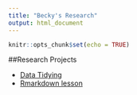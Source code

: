 ```yaml
---
title: "Becky's Research"
output: html_document
---
```


```r
knitr::opts_chunk$set(echo = TRUE)
```

##Research Projects

- [Data Tidying](Rmd/Data Tidying.Rmd)
- [Rmarkdown lesson](Rmd/rmarkdown~lesson.html)

